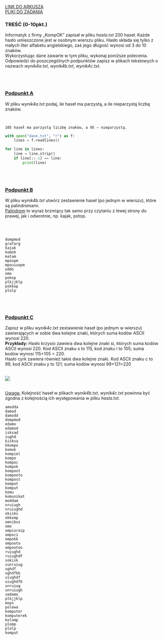 
<div className="box_link"><a className="link  link_materials" target="_blank" href="https://cke.gov.pl/images/_EGZAMIN_MATURALNY_OD_2015/Arkusze_egzaminacyjne/2011/P/inf_pp_2.pdf">LINK DO ARKUSZA</a>
<br/>
<a className="link  link_materials" href="https://cke.gov.pl/images/_EGZAMIN_MATURALNY_OD_2015/Arkusze_egzaminacyjne/2011/Dane_PP.rar"> PLIKI DO ZADANIA</a>

<br/>
</div>

### TREŚĆ (0-10pkt.)
Informatyk z firmy „KompOK” zapisał w pliku <i>hasla.txt</i> 200 haseł. Każde hasło
umieszczone jest w osobnym wierszu pliku. Hasło składa się tylko z małych liter alfabetu
angielskiego, zaś jego długość wynosi od 3 do 10 znaków.<br/>
Wykorzystując dane zawarte w tym pliku, wykonaj poniższe polecenia. Odpowiedzi do
poszczególnych podpunktów zapisz w plikach tekstowych o nazwach <i>wynik4a.txt</i>,
<i>wynik4b.txt</i>, <i>wynik4c.txt</i>.


<br/><br/>

### <u>Podpunkt A</u>
W pliku <i>wynik4a.txt</i> podaj, ile haseł ma parzystą, a ile nieparzystą liczbę znaków.

<br/>
<Dropdown title="ODPOWIEDŹ">

```text
105 haseł ma parzystą liczbę znaków, a 95 – nieparzystą. 
```
</Dropdown>
<Dropdown title="PRZYKŁADOWE ROZWIĄZANIE - PYTHON">

```python
with open("dane.txt", "r") as f:
    lines = f.readlines()

for line in lines:
    line = line.strip()
    if line[::-1] == line:
        print(line)
```
</Dropdown>

<br/><br/>

### <u>Podpunkt B</u>
W pliku <i>wynik4b.txt</i> utwórz zestawienie haseł (po jednym w wierszu), które są
palindromami.<br/>
<u>Palindrom</u> to wyraz brzmiący tak samo przy czytaniu z lewej strony do prawej, jak
i odwrotnie, np. kajak, potop.

<br/><br/>
<Dropdown title="ODPOWIEDŹ">

```text
dompmod
grafarg
kajak
komok
matam
mpoopm
mpouiuopm
oddo
omo
pokop
plkjjklp
pokkop
plolp
```
</Dropdown>
<br/><br/>

### <u>Podpunkt C</u>
Zapisz w pliku <i>wynik4c.txt</i> zestawienie haseł (po jednym w wierszu) zawierających
w sobie dwa kolejne znaki, których suma kodów ASCII wynosi 220.<br/>
<b>Przykłady: </b>
Hasło krzysio zawiera dwa kolejne znaki si, których suma kodów ASCII wynosi 220. Kod
ASCII znaku s to 115, kod znaku i to 105; suma kodów wynosi 115+105 = 220.<br/>
Hasło cyrk zawiera również takie dwa kolejne znaki. Kod ASCII znaku c to 99, kod ASCII
znaku y to 121; suma kodów wynosi 99+121=220 
<br/><br/>

![](https://i.imgur.com/5PvAfTe.png)

<br/>
<u>Uwaga:</u> Kolejność haseł w plikach <i>wynik4b.txt</i>, <i>wynik4c.txt</i> powinna być zgodna
z kolejnością ich występowania w pliku <i>hasla.txt</i>. 


<br/>
<Dropdown title="ODPOWIEDŹ">

```text
amodda
damod
damodd
dompmod
edamo
edamod
isksad
iughd
kisksa
kkompo
komok
kompiel
kompo
kompoc
kompok
kompoot
kompooto
kompost
kompot
komput
komu
komunikat
moddam
nruiugh
nruiughd
okisks
okkomp
omnibus
omo
ompioroip
ompoci
ompokk
ompooto
ompootoo
ruiughd
ruiughdf
sokisk
sunruiug
ughdf
ughdfbk
uiughdf
uiughdfb
unruiug
unruiugh
zedamo
plkjjklp
mops
polewa
komputer
komputerek
kolomp
plomp
plolp
komput
```
</Dropdown>



